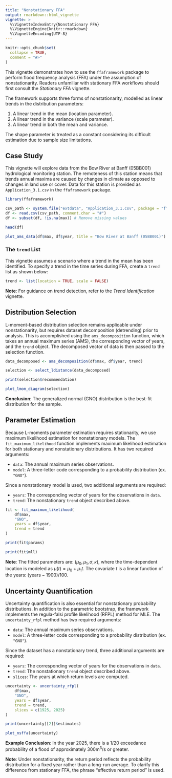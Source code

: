 ```yaml
---
title: "Nonstationary FFA"
output: rmarkdown::html_vignette
vignette: >
  %\VignetteIndexEntry{Nonstationary FFA}
  %\VignetteEngine{knitr::rmarkdown}
  %\VignetteEncoding{UTF-8}
---
```


```r
knitr::opts_chunk$set(
  collapse = TRUE,
  comment = "#>"
)
```

This vignette demonstrates how to use the `ffaframework` package to perform flood frequency analysis (FFA) under the assumption of nonstationarity.
Readers unfamiliar with stationary FFA workflows should first consult the *Stationary FFA* vignette.

The framework supports three forms of nonstationarity, modelled as linear trends in the distribution parameters:

1. A linear trend in the mean (location parameter).
2. A linear trend in the variance (scale parameter).
3. A linear trend in both the mean and variance.

The shape parameter is treated as a constant considering its difficult estimation due to sample size limitations.

## Case Study

This vignette will explore data from the Bow River at Banff (05BB001) hydrological monitoring station.
The remoteness of this station means that trends annual maxima are caused by changes in climate as opposed to changes in land use or cover.
Data for this station is provided as `Application_3.1.csv` in the `ffaframework` package.

```r
library(ffaframework)

csv_path <- system.file("extdata", "Application_3.1.csv", package = "ffaframework")
df <- read.csv(csv_path, comment.char = "#")
df <- subset(df, !is.na(max)) # Remove missing values

head(df)

plot_ams_data(df$max, df$year, title = "Bow River at Banff (05BB001)")
```

### The `trend` List

This vignette assumes a scenario where a trend in the mean has been identified.
To specify a trend in the time series during FFA, create a `trend` list as shown below:

```r
trend <- list(location = TRUE, scale = FALSE)
```

**Note**: For guidance on trend detection, refer to the *Trend Identification* vignette.

## Distribution Selection

L-moment-based distribution selection remains applicable under nonstationarity, but requires dataset decomposition (detrending) prior to analysis.
This is accomplished using the `ams_decomposition` function, which takes an annual maximum series (AMS), the corresponding vector of years, and the `trend` object.
The decomposed vector of data is then passed to the selection function.

```r
data_decomposed <- ams_decomposition(df$max, df$year, trend)

selection <- select_ldistance(data_decomposed)

print(selection$recommendation)

plot_lmom_diagram(selection)
```

**Conclusion**: The generalized normal (GNO) distribution is the best-fit distribution for the sample.

## Parameter Estimation

Because L-moments parameter estimation requires stationarity, we use maximum likelihood estimation for nonstationary models.
The `fit_maximum_likelihood` function implements maximum likelihood estimation for both stationary and nonstationary distributions.
It has two required arguments: 

- `data`: The annual maximum series observations. 
- `model`: A three-letter code corresponding to a probability distribution (ex. `"GNO"`).

Since a nonstationary model is used, two additional arguments are required:

- `years`: The corresponding vector of years for the observations in `data`.
- `trend`: The nonstationary `trend` object described above.

```r
fit <- fit_maximum_likelihood(
	df$max,
	"GNO",
	years = df$year,
	trend = trend
)

print(fit$params)

print(fit$mll)
```

**Note**: The fitted parameters are: $(\mu_0, \mu_1, \sigma, \kappa)$, where the time-dependent location is modeled as $\mu(t) = \mu_0 + \mu_1 t$.
The covariate $t$ is a linear function of the years: $(\text{years} - 1900) / 100$.

## Uncertainty Quantification

Uncertainty quantification is also essential for nonstationary probability distributions.
In addition to the parametric bootstrap, the framework implements the regula-falsi profile likelihood (RFPL) method for MLE.
The `uncertainty_rfpl` method has two required arguments:

- `data`: The annual maximum series observations. 
- `model`: A three-letter code corresponding to a probability distribution (ex. `"GNO"`).

Since the dataset has a nonstationary trend, three additional arguments are required:

- `years`: The corresponding vector of years for the observations in `data`.
- `trend`: The nonstationary `trend` object described above.
- `slices`: The years at which return levels are computed.

```r
uncertainty <- uncertainty_rfpl(
	df$max,
	"GNO",
	years = df$year,
	trend = trend,
	slices = c(1925, 2025)
)

print(uncertainty[[2]]$estimates)

plot_nsffa(uncertainty)
```

**Example Conclusion**: In the year 2025, there is a $1/20$ exceedance probability of a flood of approximately $300\text{m}^3/\text{s}$ or greater.

**Note**: Under nonstationarity, the return period reflects the probability distribution for a fixed year rather than a long-run average.
To clarify this difference from stationary FFA, the phrase "effective return period" is used.
